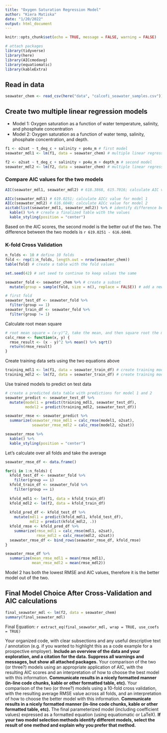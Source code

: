 ```yaml
---
title: "Oxygen Saturation Regression Model"
author: "Kiera Matiska"
date: "1/20/2022"
output: html_document
---
```


```r
knitr::opts_chunk$set(echo = TRUE, message = FALSE, warning = FALSE)

# attach packages
library(tidyverse)
library(here)
library(AICcmodavg)
library(equatiomatic)
library(kableExtra)
```

## Read in data

```r
seawater_chem <- read_csv(here("data", "calcofi_seawater_samples.csv")) # read in data
```

## Create two multiple linear regression models

- Model 1: Oxygen saturation as a function of water temperature, salinity, and phosphate concentration
- Model 2: Oxygen saturation as a function of water temp, salinity, phosphate concentration, and depth.

```r
f1 <- o2sat ~ t_deg_c + salinity + po4u_m # first model
seawater_mdl1 <- lm(f1, data = seawater_chem) # multiple linear regression of model

f2 <- o2sat ~ t_deg_c + salinity + po4u_m + depth_m # second model
seawater_mdl2 <- lm(f2, data = seawater_chem) # multiple linear regression of model
```

### Compare AIC values for the two models

```r
AIC(seawater_mdl1, seawater_mdl2) # 618.3868, 615.7016; calculate AIC values

AICc(seawater_mdl1) # 619.0251; calculate AICc value for model 1
AICc(seawater_mdl2) # 616.6048; calculate AICc value for model 2
aictab(list(seawater_mdl1, seawater_mdl2)) %>% # identify difference between the AIC values
  kable() %>% # create a finalized table with the values
  kable_styling(position = "center")
```

Based on the AIC scores, the second model is the better out of the two. The difference between the two models is `r 619.0251 - 616.6048`.

### K-fold Cross Validation

```r
n_folds <- 10 # define 10 folds
fold <- rep(1:n_folds, length.out = nrow(seawater_chem)) 
table(fold) # create a table with the fold values

set.seed(42) # set seed to continue to keep values the same

seawater_fold <- seawater_chem %>% # create a subset
  mutate(group = sample(fold, size = n(), replace = FALSE)) # add a new group column

# first fold
seawater_test_df <- seawater_fold %>% 
  filter(group == 1)
seawater_train_df <- seawater_fold %>% 
  filter(group != 1)
```

Calculate root mean square

```r
# root mean square = (x-y)^2, take the mean, and then square root the mean number
calc_rmse <- function(x, y) {
  rmse_result <- (x - y)^2 %>% mean() %>% sqrt()
  return(rmse_result)
}
```

Create training data sets using the two equations above

```r
training_mdl1 <- lm(f1, data = seawater_train_df) # create training model for model 1
training_mdl2 <- lm(f2, data = seawater_train_df) # create training model for model 2
```

Use trained models to predict on test data

```r
# create a predicted data table with predictions for model 1 and 2
seawater_predict <- seawater_test_df %>% 
  mutate(model1 = predict(training_mdl1, seawater_test_df),
         model2 = predict(training_mdl2, seawater_test_df))

seawater_rmse <- seawater_predict %>% 
  summarize(seawater_rmse_mdl1 = calc_rmse(model1, o2sat),
            seawater_rmse_mdl2 = calc_rmse(model2, o2sat))

seawater_rmse %>%  
  kable() %>% 
  kable_styling(position = "center")
```

Let's calculate over all folds and take the average

```r
seawater_rmse_df <- data.frame()

for(i in 1:n_folds) {
  kfold_test_df <- seawater_fold %>% 
    filter(group == i)
  kfold_train_df <- seawater_fold %>% 
    filter(group == i)
  
  kfold_mdl1 <- lm(f1, data = kfold_train_df)
  kfold_mdl2 <- lm(f2, data = kfold_train_df)
  
  kfold_pred_df <- kfold_test_df %>% 
    mutate(mdl1 = predict(kfold_mdl1, kfold_test_df),
           mdl2 = predict(kfold_mdl2, .))
  kfold_rmse <- kfold_pred_df %>% 
    summarize(rmse_mdl1 = calc_rmse(mdl1, o2sat),
              rmse_mdl2 = calc_rmse(mdl2, o2sat))
  seawater_rmse_df <- bind_rows(seawater_rmse_df, kfold_rmse)
}

seawater_rmse_df %>% 
  summarize(mean_rmse_mdl1 = mean(rmse_mdl1),
            mean_rmse_mdl2 = mean(rmse_mdl2))
```

Model 2 has both the lowest RMSE and AIC values, therefore it is the better model out of the two.

## Final Model Choice After Cross-Validation and AIC calculations

```r
final_seawater_mdl <- lm(f2, data = seawater_chem)
summary(final_seawater_mdl)
```

Final Equation: `r extract_eq(final_seawater_mdl, wrap = TRUE, use_coefs = TRUE)`

Your organized code, with clear subsections and any useful descriptive text / annotation (e.g. if you wanted to highlight this as a code example for a prospective employer).  **Include an overview of the data and your exploration, and a citation for the data.  Suppress all warnings and messages, but show all attached packages.**
Your comparison of the two (or three?) models using an appropriate application of AIC, with the resulting AIC scores and an interpretation of how to choose the best model with this information.  **Communicate results in a nicely formatted manner (in-line code chunks, kable or other formatted table, etc).**
Your comparison of the two (or three?) models using a 10-fold cross validation, with the resulting average RMSE value across all folds, and an interpretation of how to choose the better model with this information.  **Communicate results in a nicely formatted manner (in-line code chunks, kable or other formatted table, etc).**
The final parameterized model (including coefficient values) expressed as a formatted equation (using equatiomatic or LaTeX).  **If your two model selection methods identify different models, select the result of one method and explain why you prefer that method.**


